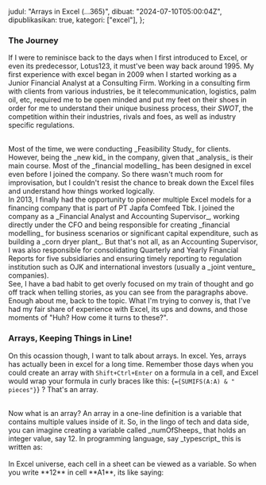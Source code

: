   judul: "Arrays in Excel (...365)",
  dibuat: "2024-07-10T05:00:04Z",
  dipublikasikan: true,
  kategori: ["excel"],
};

### The Journey

If I were to reminisce back to the days when I first introduced to Excel, or even its predecessor,
Lotus123, it must've been way back around 1995. My first experience with excel began
in 2009 when I started working as a Junior Financial Analyst at a Consulting Firm. Working in a consulting firm
with clients from various industries, be it telecommunication, logistics, palm oil,
etc, required me to be open minded and put my feet on their shoes in order for me to understand
their unique business process, their _SWOT_, the competition within their industries, rivals and foes,
as well as industry specific regulations.

<br />
Most of the time, we were conducting _Feasibility Study_ for clients. However, being
the _new kid_ in the company, given that _analysis_ is their main course. Most of
the _financial modelling_ has been designed in excel even before I joined the company.
So there wasn't much room for improvisation, but I couldn't resist the chance to
break down the Excel files and understand how things worked logically.
<br />
In 2013, I finally had the opportunity to pioneer multiple Excel models for a financing
company that is part of PT Japfa Comfeed Tbk. I joined the company as a _Financial
Analyst and Accounting Supervisor_, working directly under the CFO and being responsible
for creating _financial modelling_ for business scenarios or significant capital
expenditure, such as building a _corn dryer plant_. But that's not all, as an Accounting
Supervisor, I was also responsible for consolidating Quarterly and Yearly Financial
Reports for five subsidiaries and ensuring timely reporting to regulation institution
such as OJK and international investors (usually a _joint venture_ companies).
<br />
See, I have a bad habit to get overly focused on my train of thought and go off track
when telling stories, as you can see from the paragraphs above. Enough about me,
back to the topic. What I'm trying to convey is, that I've had my fair share of experience
with Excel, its ups and downs, and those moments of "Huh? How come it turns to these?".
<br />

### Arrays, Keeping Things in Line!

On this ocassion though, I want to talk about arrays. In excel. Yes, arrays has actually
been in excel for a long time. Remember those days when you could create an array with `Shift+Ctrl+Enter`
on a formula in a cell, and Excel would wrap your formula in curly braces like this: <ExcelLine>{`={SUMIFS(A:A) & " pieces"}`}</ExcelLine>
? That's an array.

<br />
Now what is an array? An array in a one-line definition is a variable that contains
multiple values inside of it. So, in the lingo of tech and data side, you can imagine
creating a variable called _numOfSheeps_ that holds an integer value, say 12. In
programming language, say _typescript_ this is written as:
<br />
<SyntaxHighlight bahasa='typescript' kode={`let numOfSheeps = 12`} />
<br />
In Excel universe, each cell in a sheet can be viewed as a variable. So when you
write **12** in cell **A1**, its like saying:
<br />
<SyntaxHighlight bahasa='typescript' kode={`let A1 = 12`} />
<br />
